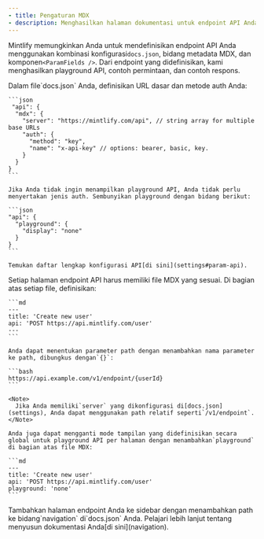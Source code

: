 ```yaml
---
- title: Pengaturan MDX
- description: Menghasilkan halaman dokumentasi untuk endpoint API Anda menggunakan MDX
---
```


Mintlify memungkinkan Anda untuk mendefinisikan endpoint API Anda menggunakan kombinasi konfigurasi`docs.json`, bidang metadata MDX, dan komponen`<ParamFields />`. Dari endpoint yang didefinisikan, kami menghasilkan playground API, contoh permintaan, dan contoh respons.

<Steps>
  <Step title="Konfigurasi API Anda">
    Dalam file`docs.json` Anda, definisikan URL dasar dan metode auth Anda:

    ```json
     "api": {
      "mdx": {
        "server": "https://mintlify.com/api", // string array for multiple base URLs
        "auth": {
          "method": "key",
          "name": "x-api-key" // options: bearer, basic, key.
        }
      }
    }
    ```

    Jika Anda tidak ingin menampilkan playground API, Anda tidak perlu menyertakan jenis auth. Sembunyikan playground dengan bidang berikut:

    ```json
    "api": {
      "playground": {
        "display": "none"
      }
    }
    ```

    Temukan daftar lengkap konfigurasi API[di sini](settings#param-api).
  </Step>

  <Step title="Buat halaman endpoint Anda">
    Setiap halaman endpoint API harus memiliki file MDX yang sesuai. Di bagian atas setiap file, definisikan:

    ```md
    ---
    title: 'Create new user'
    api: 'POST https://api.mintlify.com/user'
    ---
    ```

    Anda dapat menentukan parameter path dengan menambahkan nama parameter ke path, dibungkus dengan`{}`:

    ```bash
    https://api.example.com/v1/endpoint/{userId}
    ```

    <Note>
      Jika Anda memiliki`server` yang dikonfigurasi di[docs.json](settings), Anda dapat menggunakan path relatif seperti`/v1/endpoint`.
    </Note>

    Anda juga dapat mengganti mode tampilan yang didefinisikan secara global untuk playground API per halaman dengan menambahkan`playground` di bagian atas file MDX:

    ```md
    ---
    title: 'Create new user'
    api: 'POST https://api.mintlify.com/user'
    playground: 'none'
    ```
  </Step>

  <Step title="Tambahkan endpoint Anda ke dokumentasi Anda">
    Tambahkan halaman endpoint Anda ke sidebar dengan menambahkan path ke bidang`navigation` di`docs.json` Anda. Pelajari lebih lanjut tentang menyusun dokumentasi Anda[di sini](navigation).
  </Step>
</Steps>
